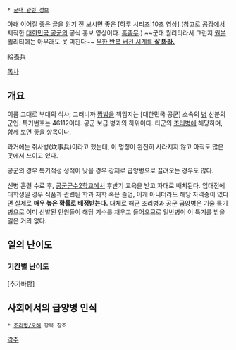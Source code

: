  * [[군대 관련 정보]]


{{{#!html
<object width="600" height="366"><param name="movie" value="http://www.youtube.com/v/oqByKlCN8IQ&hl=ko_KR&feature=player_embedded&version=3"></param><param name="allowFullScreen" value="true"></param><param name="allowScriptAccess" value="always"></param><embed src="http://www.youtube.com/v/oqByKlCN8IQ&hl=ko_KR&feature=player_embedded&version=3" type="application/x-shockwave-flash" allowfullscreen="true" allowScriptAccess="always" width="600" height="366"></embed></object>
}}}

아래 이어질 좋은 글을 읽기 전 보시면 좋은 [하루 시리즈|10초 영상] (참고로 [[공감]]에서 제작한 [[대한민국 공군]]의 공식 홍보 영상이다. [[흠좀무]].)
~~군대 퀄리티라서 그런지 [http://www.youtube.com/watch?v=kfchvCyHmsc 원본] 퀄리티에는 아무래도 못 미친다~~ 
[http://tvple.com/53340 무한 반복 버전 시계를 '''잘 봐라.''']


給養兵


[[목차]]


== 개요 ==
이름 그대로 부대의 식사, 그러니까 [[짬밥]]을 책임지는 [대한민국 공군] 소속의 [[병]] 신분의 군인. 특기번호는 46112이다. 공군 보급 병과의 하위이다. 타군의 [[조리병]]에 해당하며, 함께 보면 좋을 항목이다.

과거에는 취사병(炊事兵)이라고 했는데, 이 명칭이 완전히 사라지지 않고 아직도 많은 곳에서 쓰이고 있다.

공군의 경우 특기적성 성적이 낮을 경우 강제로 급양병으로 끌려오는 경우도 많다.

신병 훈련 수료 후, [[공군군수2학교]]에서 후반기 교육을 받고 자대로 배치된다. 입대전에 대학생일 경우 식품과 관련된 학과 재학 혹은 졸업, 이게 아니더라도 해당 자격증이 있다면 실제로 '''매우 높은 확률로 배정받는다.''' 대체로 해군 조리병과 공군 급양병은 기술 특기병으로 이미 선발된 인원들이 해당 기수를 채우고 들어오므로 일반병이 이 특기를 받을 일은 거의 없다.


== 일의 난이도 ==
=== 기간별 난이도 ===
[추가바람]

== 사회에서의 급양병 인식 == 
 * [[조리병/오해]] 항목 참조.


[[각주]]
